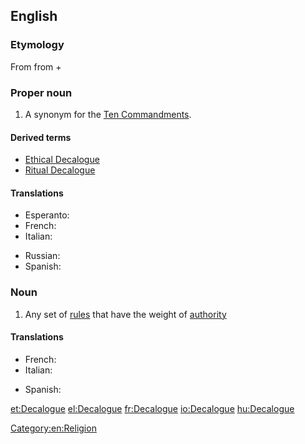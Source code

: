 ==English==
{{wikipedia}}

===Etymology===
From {{etyl|grc|en}} {{term|δεκάλογος|tr=dekalogos|lang=grc|sc=polytonic}} from {{term|δέκα||ten|tr=deka|lang=grc|sc=polytonic}} + {{term|λόγος||statement|tr=logos|lang=grc|sc=polytonic}}

===Proper noun===
{{en-proper noun}}

# A synonym for the [[Ten Commandments]].

====Derived terms====
* [[Ethical Decalogue]]
* [[Ritual Decalogue]]

====Translations====
{{trans-top|the Ten Commandments}}
* Esperanto: {{t|eo|Dekalogo}}
* French: {{t|fr|Décalogue|m}}
* Italian: {{t-|it|decalogo|m}}
{{trans-mid}}
* Russian: {{t|ru|декалог|m|tr=dɛkalóg}}
* Spanish: {{t|es|decálogo|m}}
{{trans-bottom}}

===Noun===
{{en-noun}}

# Any set of [[rule]]s that have the weight of [[authority]]

====Translations====
{{trans-top|set of rules}}
* French: {{t+|fr|décalogue|m}}
* Italian: {{t-|it|decalogo|m}}
{{trans-mid}}
* Spanish: {{t|es|decálogo|m}}
{{trans-bottom}}

[[Category:en:Religion]]

[[et:Decalogue]]
[[el:Decalogue]]
[[fr:Decalogue]]
[[io:Decalogue]]
[[hu:Decalogue]]